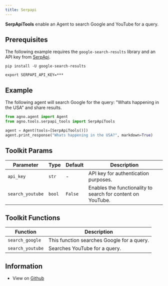 ```yaml
---
title: Serpapi
---
```


**SerpApiTools** enable an Agent to search Google and YouTube for a query.

## Prerequisites

The following example requires the `google-search-results` library and an API key from [SerpApi](https://serpapi.com/).

```shell
pip install -U google-search-results
```

```shell
export SERPAPI_API_KEY=***
```

## Example

The following agent will search Google for the query: "Whats happening in the USA" and share results.

```python cookbook/tools/serpapi_tools.py
from agno.agent import Agent
from agno.tools.serpapi_tools import SerpApiTools

agent = Agent(tools=[SerpApiTools()])
agent.print_response("Whats happening in the USA?", markdown=True)
```

## Toolkit Params

| Parameter | Type | Default | Description |
|-----------|------|---------|-------------|
| `api_key` | `str` | - | API key for authentication purposes. |
| `search_youtube` | `bool` | `False` | Enables the functionality to search for content on YouTube. |

## Toolkit Functions

| Function | Description |
|----------|-------------|
| `search_google` | This function searches Google for a query. |
| `search_youtube` | Searches YouTube for a query. |

## Information

- View on [Github](https://github.com/phidatahq/agno/blob/main/phi/tools/serpapi_tools.py)
